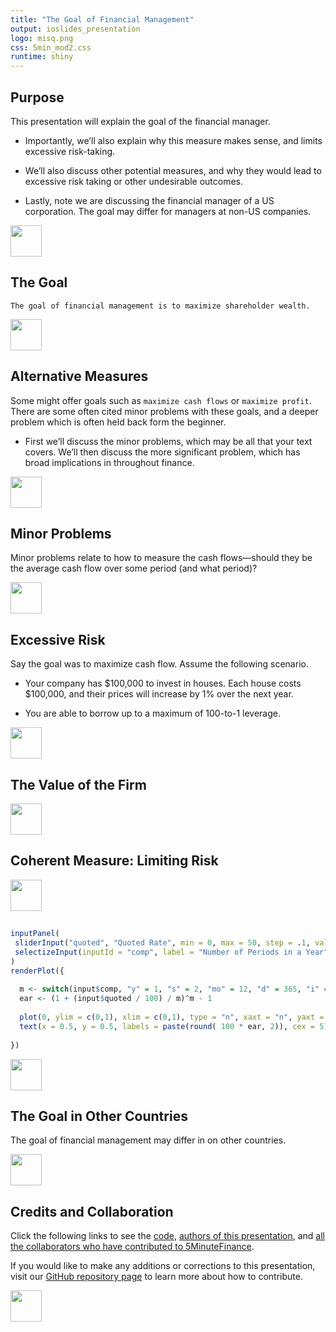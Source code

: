 ```yaml
---
title: "The Goal of Financial Management"
output: ioslides_presentation
logo: misq.png
css: 5min_mod2.css
runtime: shiny
---
```


## Purpose

This presentation will explain the goal of the financial manager.  

-  Importantly, we'll also explain why this measure makes sense, and limits excessive risk-taking. 

-  We'll also discuss other potential measures, and why they would lead to excessive risk taking or other undesirable outcomes.  

-  Lastly, note we are discussing the financial manager of a US corporation.  The goal may differ for managers at non-US companies. 

<div class="MIfooter"><img src="mi.png" style="height:50px;"></div> 

## The Goal

`The goal of financial management is to maximize shareholder wealth.` 


<div class="MIfooter"><img src="mi.png" style="height:50px;"></div> 

## Alternative Measures

Some might offer goals such as `maximize cash flows` or `maximize profit`.  There are some often cited minor problems with these goals, and a deeper problem which is often held back form the beginner.  

-  First we'll discuss the minor problems, which may be all that your text covers.  We'll then discuss the more significant problem, which has broad implications in throughout finance.  

<div class="MIfooter"><img src="mi.png" style="height:50px;"></div> 

## Minor Problems 

Minor problems relate to how to measure the cash flows---should they be the average cash flow over some period (and what period)?

<div class="MIfooter"><img src="mi.png" style="height:50px;"></div> 

## Excessive Risk

Say the goal was to maximize cash flow.  Assume the following scenario.  

-  Your company has \$100,000 to invest in houses.  Each house costs \$100,000, and their prices will increase by 1\% over the next year. 

-  You are able to borrow up to a maximum of 100-to-1 leverage.  

<div class="MIfooter"><img src="mi.png" style="height:50px;"></div> 

## The Value of the Firm



<div class="MIfooter"><img src="mi.png" style="height:50px;"></div> 

## Coherent Measure:  Limiting Risk


<div class="MIfooter"><img src="mi.png" style="height:50px;"></div> 

##

```r
inputPanel(
 sliderInput("quoted", "Quoted Rate", min = 0, max = 50, step = .1, value = 12),
 selectizeInput(inputId = "comp", label = "Number of Periods in a Year", choices = c("Yearly"= "y", "Semiannual" = "s", "Monthly" = "mo", "Daily" = "d", "Infinite" = "i"))
)
renderPlot({
 
  m <- switch(input$comp, "y" = 1, "s" = 2, "mo" = 12, "d" = 365, "i" = 99999999)
  ear <- (1 + (input$quoted / 100) / m)^m - 1
  
  plot(0, ylim = c(0,1), xlim = c(0,1), type = "n", xaxt = "n", yaxt = "n", ylab = "", xlab = "")
  text(x = 0.5, y = 0.5, labels = paste(round( 100 * ear, 2)), cex = 5)
   
})
```

<div class="MIfooter"><img src="mi.png" style="height:50px;"></div> 


## The Goal in Other Countries

The goal of financial management may differ in on other countries.  



<div class="MIfooter"><img src="mi.png" style="height:50px;"></div> 

## Credits and Collaboration

Click the following links to see the [code](https://github.com/FinancialMarkets/5MinuteFinance/blob/master/Fundamentals/APR_EAR/apr.Rmd), [authors of this presentation](https://github.com/FinancialMarkets/5MinuteFinance/blame/master/Fundamentals/APR_EAR/apr.Rmd), and [all the collaborators who have contributed to 5MinuteFinance](https://github.com/FinancialMarkets/5MinuteFinance/graphs/contributors).

If you would like to make any additions or corrections to this presentation, visit our [GitHub repository page](https://github.com/FinancialMarkets/5MinuteFinance#how-to-contribute) to learn more about how to contribute.

<div class="MIfooter"><img src="mi.png" style="height:50px;"></div> 
